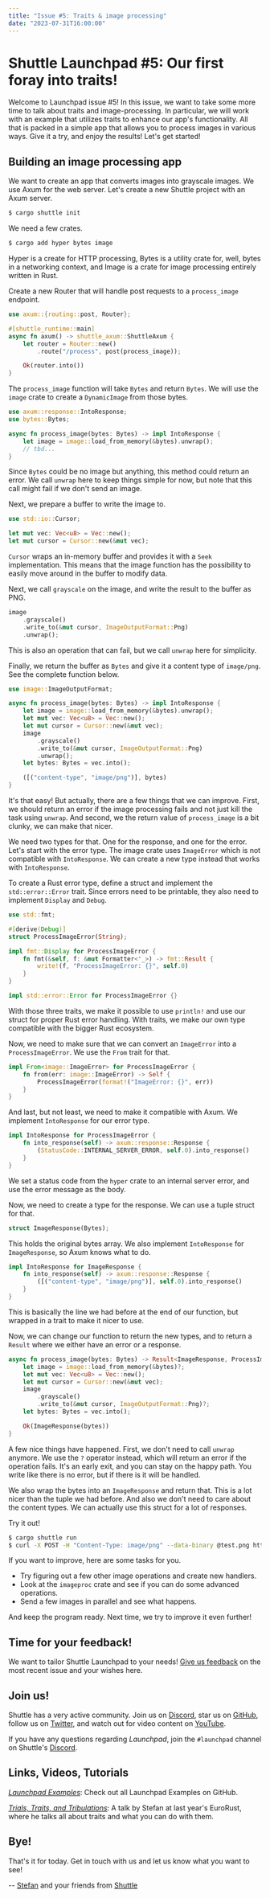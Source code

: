 ```yaml
---
title: "Issue #5: Traits & image processing"
date: "2023-07-31T16:00:00"
---
```


# Shuttle Launchpad #5: Our first foray into traits!

Welcome to Launchpad issue #5! In this issue, we want to take some more time to talk about traits and image-processing. In particular, we will work with an example that utilizes traits to enhance our app's functionality. All that is packed in a simple app that allows you to process images in various ways. Give it a try, and enjoy the results! Let's get started!

## Building an image processing app

We want to create an app that converts images into grayscale images. We use Axum for the web server. Let's create a new Shuttle project with an Axum server.

```bash
$ cargo shuttle init
```

We need a few crates.

```bash
$ cargo add hyper bytes image
```

Hyper is a create for HTTP processing, Bytes is a utility crate for, well, bytes in a networking context, and Image is a crate for image processing entirely written in Rust.

Create a new Router that will handle post requests to a `process_image` endpoint.

```rust
use axum::{routing::post, Router};

#[shuttle_runtime::main]
async fn axum() -> shuttle_axum::ShuttleAxum {
    let router = Router::new()
        .route("/process", post(process_image));

    Ok(router.into())
}
```

The `process_image` function will take `Bytes` and return `Bytes`. We will use the `image` crate to create a `DynamicImage` from those bytes.


```rust
use axum::response::IntoResponse;
use bytes::Bytes;

async fn process_image(bytes: Bytes) -> impl IntoResponse {
    let image = image::load_from_memory(&bytes).unwrap();
    // tbd...
}
```

Since `Bytes` could be no image but anything, this method could return an error. We call `unwrap` here to keep things simple for now, but note that this call might fail if we don't send an image.

Next, we prepare a buffer to write the image to.

```rust
use std::io::Cursor;

let mut vec: Vec<u8> = Vec::new();
let mut cursor = Cursor::new(&mut vec);
```

`Cursor` wraps an in-memory buffer and provides it with a `Seek` implementation. This means that the image function has the possibility to easily move around in the buffer to modify data.

Next, we call `grayscale` on the image, and write the result to the buffer as PNG.

```rust
image
    .grayscale()
    .write_to(&mut cursor, ImageOutputFormat::Png)
    .unwrap();
```

This is also an operation that can fail, but we call `unwrap` here for simplicity.

Finally, we return the buffer as `Bytes` and give it a content type of `image/png`. See the complete function below.

```rust
use image::ImageOutputFormat;

async fn process_image(bytes: Bytes) -> impl IntoResponse {
    let image = image::load_from_memory(&bytes).unwrap();
    let mut vec: Vec<u8> = Vec::new();
    let mut cursor = Cursor::new(&mut vec);
    image
        .grayscale()
        .write_to(&mut cursor, ImageOutputFormat::Png)
        .unwrap();
    let bytes: Bytes = vec.into();

    ([("content-type", "image/png")], bytes)
}
```

It's that easy! But actually, there are a few things that we can improve. First, we should return an error if the image processing fails and not just kill the task using `unwrap`. And second, we the return value of `process_image` is a bit clunky, we can make that nicer.

We need two types for that. One for the response, and one for the error.
Let's start with the error type. The image crate uses `ImageError` which is not
compatible with `IntoResponse`. We can create a new type instead that works with `IntoResponse`.

To create a Rust error type, define a struct and implement the `std::error::Error` trait. Since errors need to be printable, they also need to implement `Display` and `Debug`.

```rust
use std::fmt;

#[derive(Debug)]
struct ProcessImageError(String);

impl fmt::Display for ProcessImageError {
    fn fmt(&self, f: &mut Formatter<'_>) -> fmt::Result {
        write!(f, "ProcessImageError: {}", self.0)
    }
}

impl std::error::Error for ProcessImageError {}
```

With those three traits, we make it possible to use `println!` and use our struct for proper Rust error handling. With traits, we make our own type compatible with the bigger Rust ecosystem.

Now, we need to make sure that we can convert an `ImageError` into a `ProcessImageError`. We use the `From` trait for that.

```rust
impl From<image::ImageError> for ProcessImageError {
    fn from(err: image::ImageError) -> Self {
        ProcessImageError(format!("ImageError: {}", err))
    }
}
```

And last, but not least, we need to make it compatible with Axum. We implement `IntoResponse` for our error type.

```rust
impl IntoResponse for ProcessImageError {
    fn into_response(self) -> axum::response::Response {
        (StatusCode::INTERNAL_SERVER_ERROR, self.0).into_response()
    }
}
```

We set a status code from the `hyper` crate to an internal server error, and use the error message as the body.

Now, we need to create a type for the response. We can use a tuple struct for that.

```rust
struct ImageResponse(Bytes);
```

This holds the original bytes array. We also implement `IntoResponse` for `ImageResponse`, so Axum knows what to do.

```rust
impl IntoResponse for ImageResponse {
    fn into_response(self) -> axum::response::Response {
        ([("content-type", "image/png")], self.0).into_response()
    }
}
```

This is basically the line we had before at the end of our function, but wrapped in a trait to make it nicer to use.

Now, we can change our function to return the new types, and to return a `Result` where we either have an error or a response.

```rust
async fn process_image(bytes: Bytes) -> Result<ImageResponse, ProcessImageError> {
    let image = image::load_from_memory(&bytes)?;
    let mut vec: Vec<u8> = Vec::new();
    let mut cursor = Cursor::new(&mut vec);
    image
        .grayscale()
        .write_to(&mut cursor, ImageOutputFormat::Png)?;
    let bytes: Bytes = vec.into();

    Ok(ImageResponse(bytes))
}
```

A few nice things have happened. First, we don't need to call `unwrap` anymore. We use the `?` operator instead, which will return an error if the operation fails. It's an early exit, and you can stay on the happy path. You write like there is no error, but if there is it will be handled.

We also wrap the bytes into an `ImageResponse` and return that. This is a lot nicer than the tuple we had before. And also we don't need to care about the content types. We can actually use this struct for a lot of responses.

Try it out!

```bash
$ cargo shuttle run
$ curl -X POST -H "Content-Type: image/png" --data-binary @test.png http://localhost:8000/process > test2.png
```

If you want to improve, here are some tasks for you.

- Try figuring out a few other image operations and create new handlers.
- Look at the `imageproc` crate and see if you can do some advanced operations.
- Send a few images in parallel and see what happens.

And keep the program ready. Next time, we try to improve it even further!

## Time for your feedback!

We want to tailor Shuttle Launchpad to your needs! [Give us feedback](https://shuttlerust.typeform.com/to/dTU2F8jI) on the most recent issue and your wishes here.

## Join us!

Shuttle has a very active community. Join us on [Discord](https://discord.gg/shuttle), star us on [GitHub](https://github.com/shuttle-hq/shuttle), follow us on [Twitter](https://twitter.com/shuttle_dev), and watch out for video content on [YouTube](https://www.youtube.com/@shuttle-dev).

If you have any questions regarding _Launchpad_, join the `#launchpad` channel on Shuttle's [Discord](https://discord.gg/shuttle).

## Links, Videos, Tutorials


[_Launchpad Examples_](https://github.com/ddprrt/shuttle-launchpad-examples): Check out all Launchpad Examples on GitHub.

[_Trials, Traits, and Tribulations_](https://www.youtube.com/watch?v=WgVWxLuPvfQ): A talk by Stefan at last year's EuroRust, where he talks all about traits and what you can do with them.

## Bye!

That's it for today. Get in touch with us and let us know what you want to see!

-- [Stefan](https://oida.dev) and your friends from [Shuttle](https://shuttle.rs)

